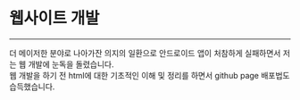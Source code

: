 # 웹사이트 개발

---

더 메이저한 분야로 나아가잔 의지의 일환으로 안드로이드 앱이 처참하게 실패하면서 저는 웹 개발에 눈독을 돌렸습니다.  
웹 개발을 하기 전 html에 대한 기초적인 이해 및 정리를 하면서 github page 배포법도 습득했습니다.

<RepoCard username="sharlottes" repository="html-guide" />
